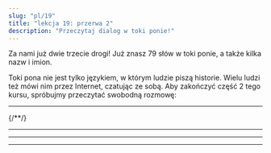 ```yaml
---
slug: "pl/19"
title: "lekcja 19: przerwa 2"
description: "Przeczytaj dialog w toki ponie!"
---
```



Za nami już dwie trzecie drogi! Już znasz 79 słów w toki ponie, a także kilka nazw i imion.

Toki pona nie jest tylko językiem, w którym ludzie piszą historie. Wielu ludzi też mówi nim przez Internet, czatując ze sobą. Aby zakończyć część 2 tego kursu, spróbujmy przeczytać swobodną rozmowę:

<Tabbed id="1">
  <Message right sl="toki" m="cześć" />
  <Message left sl="toki a!" m="elo!" />
  <Message right sl="sina pilin ala pilin pona?" m="czy się czujesz dobrze?" />
  <Message left sl="pilin ala" m="nie :(" />
  <Message right sl="tan seme?" m="czemu?" />
  <Message left sl="mi o pali suli a" m="mam dużo pracy!" />
  <Message left sl="wawa mi li lili" m="nie mam już siły..." />
  <hr />
  <Message right sl="mi ken ala ken pana e pona?" m="czy mogę ci pomóc?" />
  <Message left sl="ken a!" m="tak, możesz!" />
  <Message left sl="o toki tawa mi" m="pogadaj ze mną!" />
  <Message right sl="pona" m="ok!" />
  <Message right sl="sina o pali seme?" m="jaką pracę musisz zrobić?" />
{/*<Message left sl="len mi mute li jaki" m="a lot of my clothes are dirty" />*/}
  <Message left sl="ijo mute li lon supa mi" m="jest dużo rzeczy na biurku" />
  <Message left sl="poki lete mi li jo e ala" m="nic nie ma w lodówce" />
  <Message left sl="ilo seli mi li pakala" m="i grzejnik jest zepsuty" />
  <Message right sl="a, sona!" m="a, widzę!" />
  <hr />
  <Message right sl="o lukin e supa sina lon open" m="najpierw spójrz na biurko" />
  <Message right sl="seme o weka tan supa?" m="co powinno zniknąć z biurka?" />
  <Message right sl="seme o awen?" m="co powinno zostać na biurku?" />
  <Message left sl="pona" m="ok." />
  <Message left sl="mi lukin e ijo mute" m="widzę dużo rzeczy" />
  <Message left sl="mi pana e ona tawa poki pona" m="odkładam je do dobrych szuflad" />
  <Message left sl="supa li kama pona tawa lukin" m="biurko teraz jest ładne" />
  <Message right sl="pona a!" m="fajnie!" />
  <hr />
  <Message right sl="sina jo ala e moku anu seme?" m="więc nie masz jedzenia, prawda?" />
  <Message left sl="jo ala" m="nie :(" />
  <Message right sl="sina jo ala jo e mani?" m="masz kasę?" />
  <Message left sl="jo" m="tak" />
  <Message right sl="pona" m="dobrze!" />
  <Message right sl="o tawa esun" m="idź do sklepu" />
  <Message left sl="mi tawa" m="idę" />
  <hr />
  <Message left sl="mi kama jo e moku" m="już mam jedzenie" />
  <Message right sl="wawa" m="fajnie!" />
  <Message left sl="tomo mi li awen lete a" m="ach, w moim pokoju jeszcze zimno" />
  <Message right sl="sina ken ala ken pona e ilo?" m="czy możesz naprawić grzejnik?" />
  <Message left sl="ken ala" m="nie umiem!" />
  <Message right sl="ike a" m="o nie!" />
  <Message right sl="o lon supa lape" m="połóż się do łóżka" />
  <Message right sl="o kepeken len" m="użyj koca" />
  <Message left sl="a pona" m="ach, świetny pomysł" />
  <Message left sl="pona o tawa sina" m="dzięki" />
</Tabbed>
